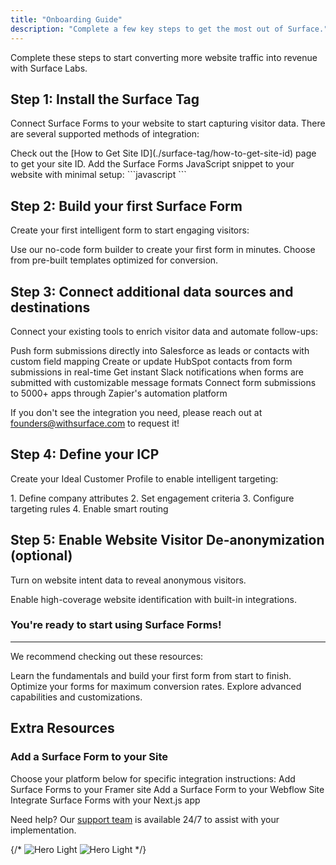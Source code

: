 ```yaml
---
title: "Onboarding Guide"
description: "Complete a few key steps to get the most out of Surface."
---
```


Complete these steps to start converting more website traffic into revenue with Surface Labs.

## Step 1: Install the Surface Tag

Connect Surface Forms to your website to start capturing visitor data. There are several supported methods of integration:

<Note>
  Check out the [How to Get Site ID](./surface-tag/how-to-get-site-id) page to get your site ID.
</Note>

<Card title="Surface Tag" icon="code">
  Add the Surface Forms JavaScript snippet to your website with minimal setup:
  ```javascript
  <!-- Start Surface Tag -->
  <script 
    src="https://cdn.jsdelivr.net/gh/trysurface/scripts@latest/surface_tag.min.js"
    siteId="YOUR_SITE_ID"> // Replace with your site ID
  </script>
  <!-- End Surface Tag -->
  ```
</Card>

## Step 2: Build your first Surface Form

Create your first intelligent form to start engaging visitors:

<CardGroup>
  <Card title="Form Builder" icon="wand-magic-sparkles" href="surface-forms/form-builder">
    Use our no-code form builder to create your first form in minutes.
  </Card>
  <Card title="Form Templates" icon="rectangle-list">
    Choose from pre-built templates optimized for conversion.
  </Card>
</CardGroup>

## Step 3: Connect additional data sources and destinations

Connect your existing tools to enrich visitor data and automate follow-ups:

<CardGroup cols={2}>
    <Card title="Salesforce" icon="salesforce" href="integrations/salesforce">
    Push form submissions directly into Salesforce as leads or contacts with custom field mapping
  </Card>
  
  <Card title="HubSpot" icon="hubspot" href="integrations/hubspot">
    Create or update HubSpot contacts from form submissions in real-time
  </Card>
  
  <Card title="Slack" icon="slack" href="integrations/slack">
    Get instant Slack notifications when forms are submitted with customizable message formats
  </Card>

  <Card title="Zapier" icon="bolt" href="integrations/zapier">
    Connect form submissions to 5000+ apps through Zapier's automation platform
  </Card>
</CardGroup>
<Card title="We're adding new integrations all the time">
  <p>If you don't see the integration you need, please reach out at <a href="mailto:founders@withsurface.com">founders@withsurface.com</a> to request it!</p>
</Card>

## Step 4: Define your ICP

Create your Ideal Customer Profile to enable intelligent targeting:

<Steps>
  1. Define company attributes
  2. Set engagement criteria
  3. Configure targeting rules
  4. Enable smart routing
</Steps>

## Step 5: Enable Website Visitor De-anonymization (optional)

Turn on website intent data to reveal anonymous visitors.

<Card title="Visitor Intelligence" icon="user-secret">
  Enable high-coverage website identification with built-in integrations.
</Card>

### You're ready to start using Surface Forms! 

---
We recommend checking out these resources:

<CardGroup>
  <Card title="Quick Start Guide" icon="play">
    Learn the fundamentals and build your first form from start to finish.
  </Card>
  <Card title="Best Practices" icon="star">
    Optimize your forms for maximum conversion rates.
  </Card>
  <Card title="Advanced Features" icon="gear">
    Explore advanced capabilities and customizations.
  </Card>
</CardGroup>

## Extra Resources

### Add a Surface Form to your Site

Choose your platform below for specific integration instructions:
<CardGroup cols={3}>
  <Card title="Framer" icon="frame" href="developers/integrations/framer">
    Add Surface Forms to your Framer site
  </Card>
  <Card title="Webflow" icon="window" href="developers/integrations/webflow">
    Add a Surface Form to your Webflow Site
  </Card>
  <Card title="Next.js" icon="react" href="developers/integrations/nextjs">
    Integrate Surface Forms with your Next.js app
  </Card>
</CardGroup>

Need help? Our [support team](mailto:support@withsurface.com) is available 24/7 to assist with your implementation.

{/* <Accordion title="Click to expand">
  <CardGroup cols={2}>
    <img className="block" src="/images/gtm/gtm_1.png" alt="Hero Light" />
    <img className="block" src="/images/gtm/gtm_2.png" alt="Hero Light" />
  </CardGroup>
</Accordion> */}
